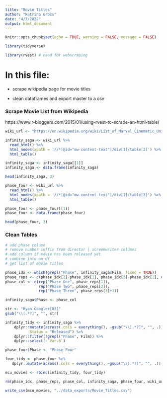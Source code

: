 ```yaml
---
title: "Movie Titles"
author: "Katrina Gross"
date: "4/7/2022"
output: html_document
---
```


```r
knitr::opts_chunk$set(echo = TRUE, warning = FALSE, message = FALSE)
```

```r
library(tidyverse)

library(rvest) # need for webscraping
```

# In this file:

- scrape wikipedia page for movie titles

- clean dataframes and export master to a csv

### Scrape Movie List from Wikipedia

https://www.r-bloggers.com/2015/01/using-rvest-to-scrape-an-html-table/

```r

wiki_url <- "https://en.wikipedia.org/wiki/List_of_Marvel_Cinematic_Universe_films"

infinity_saga <- wiki_url %>%
  read_html() %>%
  html_nodes(xpath = '//*[@id="mw-content-text"]/div[1]/table[2]') %>%
  html_table()

infinity_saga <- infinity_saga[[1]]
infinity_saga <- data.frame(infinity_saga)

head(infinity_saga, 3)

phase_four <- wiki_url %>%
  read_html() %>%
  html_nodes(xpath = '//*[@id="mw-content-text"]/div[1]/table[3]') %>%
  html_table()

phase_four <- phase_four[[1]]
phase_four <- data.frame(phase_four)

head(phase_four, 3)

```

### Clean Tables

```r
# add phase column
# remove number suffix from director | screenwriter columns
# add column if movie has been released yet
# combine into on df
# get list of movie titles

phase_idx <- which(grepl("Phase", infinity_saga$Film, fixed = TRUE))
phase_reps <- c(phase_idx[2]-phase_idx[1], phase_idx[3]-phase_idx[2], nrow(infinity_saga)-phase_idx[3])
phase_col <- c(rep("Phase One", phase_reps[1]),
               rep("Phase Two", phase_reps[2]),
               rep("Phase Three", phase_reps[3]+1))

infinity_saga$Phase <- phase_col

str <- "Ryan Coogler[83]"
gsub("\\[.*?]", "", str)

infinity_tidy <- infinity_saga %>%
    dplyr::mutate(across(.cols = everything(), ~gsub("\\[.*?]", "", .)),
           Status = "Released") %>%
    dplyr::filter(!grepl("Phase", Film)) %>%
    dplyr::select(-`Var.6`)

phase_four$Phase <- "Phase Four"

four_tidy <- phase_four %>%
   dplyr::mutate(across(.cols = everything(), ~gsub("\\[.*?]", "", .)))

mcu_movies <- rbind(infinity_tidy, four_tidy)

rm(phase_idx, phase_reps, phase_col, infinity_saga, phase_four, wiki_url, four_tidy, infinity_tidy)

write_csv(mcu_movies, "../data_exports/Movie_Titles.csv")
```

